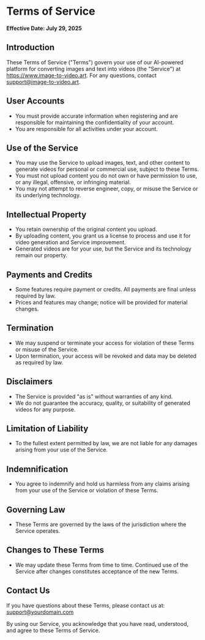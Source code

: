 
# Terms of Service

**Effective Date: July 29, 2025**

## Introduction

These Terms of Service ("Terms") govern your use of our AI-powered platform for converting images and text into videos (the "Service") at https://www.image-to-video.art. For any questions, contact support@image-to-video.art.

## User Accounts

- You must provide accurate information when registering and are responsible for maintaining the confidentiality of your account.
- You are responsible for all activities under your account.

## Use of the Service

- You may use the Service to upload images, text, and other content to generate videos for personal or commercial use, subject to these Terms.
- You must not upload content you do not own or have permission to use, or any illegal, offensive, or infringing material.
- You may not attempt to reverse engineer, copy, or misuse the Service or its underlying technology.

## Intellectual Property

- You retain ownership of the original content you upload.
- By uploading content, you grant us a license to process and use it for video generation and Service improvement.
- Generated videos are for your use, but the Service and its technology remain our property.

## Payments and Credits

- Some features require payment or credits. All payments are final unless required by law.
- Prices and features may change; notice will be provided for material changes.

## Termination

- We may suspend or terminate your access for violation of these Terms or misuse of the Service.
- Upon termination, your access will be revoked and data may be deleted as required by law.

## Disclaimers

- The Service is provided "as is" without warranties of any kind.
- We do not guarantee the accuracy, quality, or suitability of generated videos for any purpose.

## Limitation of Liability

- To the fullest extent permitted by law, we are not liable for any damages arising from your use of the Service.

## Indemnification

- You agree to indemnify and hold us harmless from any claims arising from your use of the Service or violation of these Terms.

## Governing Law

- These Terms are governed by the laws of the jurisdiction where the Service operates.

## Changes to These Terms

- We may update these Terms from time to time. Continued use of the Service after changes constitutes acceptance of the new Terms.

## Contact Us

If you have questions about these Terms, please contact us at: [support@yourdomain.com](mailto:support@yourdomain.com)

By using our Service, you acknowledge that you have read, understood, and agree to these Terms of Service.

